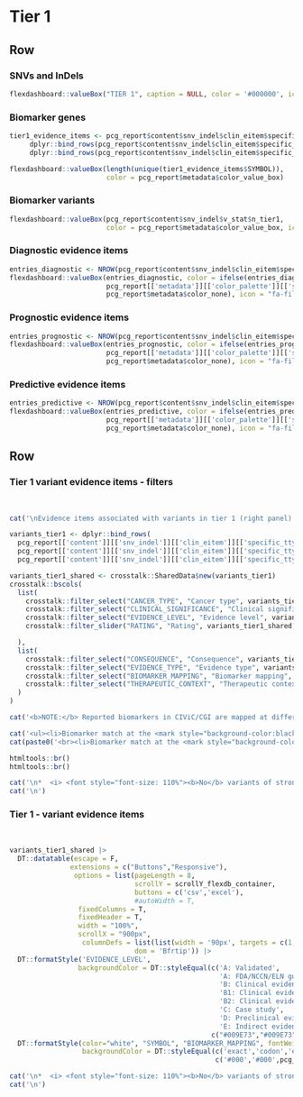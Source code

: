 Tier 1 {data-navmenu="SNVs and InDels"}
==================================================================

Row
-------------------------------------

### SNVs and InDels

```r
flexdashboard::valueBox("TIER 1", caption = NULL, color = '#000000', icon = NULL)
```

### Biomarker genes

```r

tier1_evidence_items <- pcg_report$content$snv_indel$clin_eitem$specific_ttype$diagnostic$A_B |>
     dplyr::bind_rows(pcg_report$content$snv_indel$clin_eitem$specific_ttype$prognostic$A_B) |>
     dplyr::bind_rows(pcg_report$content$snv_indel$clin_eitem$specific_ttype$predictive$A_B)

flexdashboard::valueBox(length(unique(tier1_evidence_items$SYMBOL)), 
                        color = pcg_report$metadata$color_value_box)

```

### Biomarker variants

```r
flexdashboard::valueBox(pcg_report$content$snv_indel$v_stat$n_tier1, 
                        color = pcg_report$metadata$color_value_box, icon = "fa-dna")
```


### Diagnostic evidence items

```r
entries_diagnostic <- NROW(pcg_report$content$snv_indel$clin_eitem$specific_ttype$diagnostic$A_B)
flexdashboard::valueBox(entries_diagnostic, color = ifelse(entries_diagnostic > 0,
                        pcg_report[['metadata']][['color_palette']][['success']][['values']][1],
                        pcg_report$metadata$color_none), icon = "fa-file-prescription")
```

### Prognostic evidence items

```r
entries_prognostic <- NROW(pcg_report$content$snv_indel$clin_eitem$specific_ttype$prognostic$A_B)
flexdashboard::valueBox(entries_prognostic, color = ifelse(entries_prognostic > 0,
                        pcg_report[['metadata']][['color_palette']][['success']][['values']][1],
                        pcg_report$metadata$color_none), icon = "fa-file-prescription")
```

### Predictive evidence items

```r
entries_predictive <- NROW(pcg_report$content$snv_indel$clin_eitem$specific_ttype$predictive$A_B)
flexdashboard::valueBox(entries_predictive, color = ifelse(entries_predictive > 0,
                        pcg_report[['metadata']][['color_palette']][['success']][['values']][1],
                        pcg_report$metadata$color_none), icon = "fa-file-prescription")
```


Row
-----------------------------------------------------

### Tier 1 variant evidence items - filters {data-padding=15 data-width=300}

<br>

```r

cat('\nEvidence items associated with variants in tier 1 (right panel) can be filtered according to various criteria:\n')

variants_tier1 <- dplyr::bind_rows(
  pcg_report[['content']][['snv_indel']][['clin_eitem']][['specific_ttype']][['diagnostic']][['A_B']],
  pcg_report[['content']][['snv_indel']][['clin_eitem']][['specific_ttype']][['predictive']][['A_B']],
  pcg_report[['content']][['snv_indel']][['clin_eitem']][['specific_ttype']][['prognostic']][['A_B']])

variants_tier1_shared <- crosstalk::SharedData$new(variants_tier1)
crosstalk::bscols(
  list(
    crosstalk::filter_select("CANCER_TYPE", "Cancer type", variants_tier1_shared, ~CANCER_TYPE),
    crosstalk::filter_select("CLINICAL_SIGNIFICANCE", "Clinical significance", variants_tier1_shared, ~CLINICAL_SIGNIFICANCE),
    crosstalk::filter_select("EVIDENCE_LEVEL", "Evidence level", variants_tier1_shared, ~EVIDENCE_LEVEL),
    crosstalk::filter_slider("RATING", "Rating", variants_tier1_shared, ~RATING, min = 0, max = 5, step = 1, ticks = T)

  ),
  list(
    crosstalk::filter_select("CONSEQUENCE", "Consequence", variants_tier1_shared, ~CONSEQUENCE),
    crosstalk::filter_select("EVIDENCE_TYPE", "Evidence type", variants_tier1_shared, ~EVIDENCE_TYPE),
    crosstalk::filter_select("BIOMARKER_MAPPING", "Biomarker mapping", variants_tier1_shared, ~BIOMARKER_MAPPING),
    crosstalk::filter_select("THERAPEUTIC_CONTEXT", "Therapeutic context", variants_tier1_shared, ~THERAPEUTIC_CONTEXT)
  )
)


```


```r

cat('<b>NOTE:</b> Reported biomarkers in CIViC/CGI are mapped at different resolutions (i.e. filter <b>Biomarker mapping</b>). The accuracy of a match between variants in the tumor sample and the reported biomarkers will vary accordingly (highlighted by gene symbols with different color backgrounds):\n\n')

cat('<ul><li>Biomarker match at the <mark style="background-color:black; font-weight:bold; color:white">exact variant/codon level</mark></li>')
cat(paste0('<br><li>Biomarker match at the <mark style="background-color:', pcg_report[['metadata']][['color_palette']][['warning']][['values']][1],'; color:white; font-weight:bold">exon/gene level</mark></li></ul>\n'))

htmltools::br()
htmltools::br()
```


```r
cat('\n*  <i> <font style="font-size: 110%"><b>No</b> variants of strong clinical significance found.</i></font>', sep='\n')
cat('\n')
```


### Tier 1  - variant evidence items {data-padding=15}

<br>

```r

variants_tier1_shared |>
  DT::datatable(escape = F, 
               extensions = c("Buttons","Responsive"), 
                options = list(pageLength = 8, 
                               scrollY = scrollY_flexdb_container, 
                               buttons = c('csv','excel'), 
                               #autoWidth = T, 
                 fixedColumns = T,
                 fixedHeader = T,
                 width = "100%",
                 scrollX = "900px",
                  columnDefs = list(list(width = '90px', targets = c(1,2,3,4,5,6))),
                               dom = 'Bfrtip')) |>
  DT::formatStyle('EVIDENCE_LEVEL', 
                 backgroundColor = DT::styleEqual(c('A: Validated',
                                                    'A: FDA/NCCN/ELN guidelines',
                                                    'B: Clinical evidence',
                                                    'B1: Clinical evidence: late trials',
                                                    'B2: Clinical evidence: early trials',
                                                    'C: Case study',
                                                    'D: Preclinical evidence',
                                                    'E: Indirect evidence'), 
                                                  c("#009E73","#009E73","#56B4E9", "#56B4E9","#56B4E9","#0072B2","#E69F00", "#F0E442"))) |>
  DT::formatStyle(color="white", "SYMBOL", "BIOMARKER_MAPPING", fontWeight = 'bold', `text-align` = 'center',
                  backgroundColor = DT::styleEqual(c('exact','codon','exon','gene'), 
                                                   c('#000','#000',pcg_report[['metadata']][['color_palette']][['warning']][['values']][1], pcg_report[['metadata']][['color_palette']][['warning']][['values']][1])))

```


```r
cat('\n*  <i> <font style="font-size: 110%"><b>No</b> variants of strong clinical significance found.</i></font>',sep='\n')
cat('\n')
```

